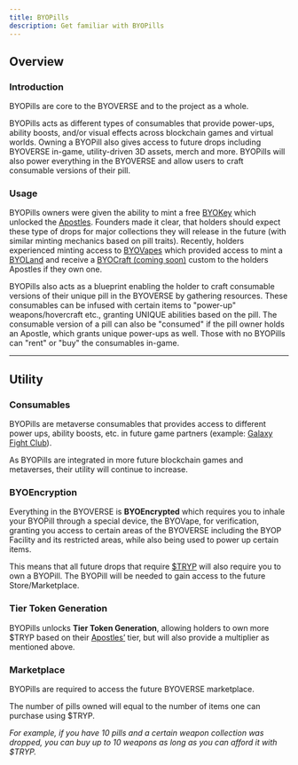 ```yaml
---
title: BYOPills
description: Get familiar with BYOPills
---
```



<Player src="byopills-60-seconds.mp4" />

## Overview

### Introduction

BYOPills are core to the BYOVERSE and to the project as a whole. 

BYOPills acts as different types of consumables that provide power-ups, ability boosts, and/or visual effects across blockchain games and virtual worlds.  Owning a BYOPill also gives access to future drops including BYOVERSE in-game, utility-driven 3D assets, merch and more. BYOPills will also power everything in the BYOVERSE and allow users to craft consumable versions of their pill.

### Usage

BYOPills owners were given the ability to mint a free [BYOKey](/docs/byokey) which unlocked the [Apostles](/docs/apostles). Founders made it clear, that holders should expect these type of drops for major collections they will release in the future (with similar minting mechanics based on pill traits). Recently, holders experienced minting access to [BYOVapes](/docs/byovape) which provided access to mint a [BYOLand](/docs/byoland) and receive a [BYOCraft (coming soon)](/docs/byocraft) custom to the holders Apostles if they own one.

BYOPills also acts as a blueprint enabling the holder to craft consumable versions of their unique pill in the BYOVERSE by gathering resources. These consumables can be infused with certain items to "power-up" weapons/hovercraft etc., granting UNIQUE abilities based on the pill. The consumable version of a pill can also be "consumed" if the pill owner holds an Apostle, which grants unique power-ups as well. Those with no BYOPills can "rent" or "buy" the consumables in-game.

---

## Utility

### Consumables
BYOPills are metaverse consumables that provides access to different power ups, ability boosts, etc. in future game partners (example: [Galaxy Fight Club](/docs/galaxy-fight-club)). 

As BYOPills are integrated in more future blockchain games and metaverses, their utility will continue to increase.

### BYOEncryption

Everything in the BYOVERSE is **BYOEncrypted** which requires you to inhale your BYOPill through a special device, the BYOVape, for verification, granting you access to certain areas of the BYOVERSE including the BYOP Facility and its restricted areas, while also being used to power up certain items.

This means that all future drops that require [$TRYP](/docs/tryp/) will also require you to own a BYOPill. The BYOPill will be needed to gain access to the future Store/Marketplace.

### Tier Token Generation
BYOPills unlocks **Tier Token Generation**, allowing holders to own more $TRYP based on their [Apostles’](/docs/apostles/) tier, but will also provide a multiplier as mentioned above.

### Marketplace
BYOPills are required to access the future BYOVERSE marketplace. 

The number of pills owned will equal to the number of items one can purchase using $TRYP. 

*For example, if you have 10 pills and a certain weapon collection was dropped, you can buy up to 10 weapons as long as you can afford it with $TRYP.*

